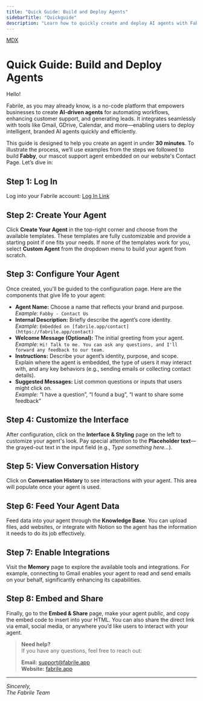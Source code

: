 ```yaml
---
title: "Quick Guide: Build and Deploy Agents"
sidebarTitle: "Quickguide"
description: "Learn how to quickly create and deploy AI agents with Fabrile."
---
```

[MDX](https://mintlify.com/docs/text) 

# Quick Guide: Build and Deploy Agents

Hello!

Fabrile, as you may already know, is a no-code platform that empowers businesses to create **AI-driven agents** for automating workflows, enhancing customer support, and generating leads. It integrates seamlessly with tools like Gmail, GDrive, Calendar, and more—enabling users to deploy intelligent, branded AI agents quickly and efficiently.

This guide is designed to help you create an agent in under **30 minutes**. To illustrate the process, we’ll use examples from the steps we followed to build **Fabby**, our mascot support agent embedded on our website's Contact Page. Let’s dive in:

## Step 1: Log In

Log into your Fabrile account: [Log In Link](#)

## Step 2: Create Your Agent

Click **Create Your Agent** in the top-right corner and choose from the available templates. These templates are fully customizable and provide a starting point if one fits your needs. If none of the templates work for you, select **Custom Agent** from the dropdown menu to build your agent from scratch.

## Step 3: Configure Your Agent

Once created, you'll be guided to the configuration page. Here are the components that give life to your agent:

- **Agent Name:** Choose a name that reflects your brand and purpose.  
  *Example:* `Fabby - Contact Us`
- **Internal Description:** Briefly describe the agent’s core identity.  
  *Example:* `Embedded on [fabrile.app/contact](https://fabrile.app/contact)`
- **Welcome Message (Optional):** The initial greeting from your agent.  
  *Example:* `Hi! Talk to me. You can ask any questions, and I'll forward any feedback to our team.`
- **Instructions:** Describe your agent’s identity, purpose, and scope. Explain where the agent is embedded, the type of users it may interact with, and any key behaviors (e.g., sending emails or collecting contact details).
- **Suggested Messages:** List common questions or inputs that users might click on.  
  *Example:* “I have a question”, “I found a bug”, “I want to share some feedback”

## Step 4: Customize the Interface

After configuration, click on the **Interface & Styling** page on the left to customize your agent's look. Pay special attention to the **Placeholder text**—the grayed-out text in the input field (e.g., *Type something here…*).

## Step 5: View Conversation History

Click on **Conversation History** to see interactions with your agent. This area will populate once your agent is used.

## Step 6: Feed Your Agent Data

Feed data into your agent through the **Knowledge Base**. You can upload files, add websites, or integrate with Notion so the agent has the information it needs to do its job effectively.

## Step 7: Enable Integrations

Visit the **Memory** page to explore the available tools and integrations. For example, connecting to Gmail enables your agent to read and send emails on your behalf, significantly enhancing its capabilities.

## Step 8: Embed and Share

Finally, go to the **Embed & Share** page, make your agent public, and copy the embed code to insert into your HTML. You can also share the direct link via email, social media, or anywhere you’d like users to interact with your agent.

> **Need help?**  
> If you have any questions, feel free to reach out:
> 
> **Email:** [support@fabrile.app](mailto:support@fabrile.app)  
> **Website:** [fabrile.app](https://fabrile.app)

---

*Sincerely,  
The Fabrile Team*
